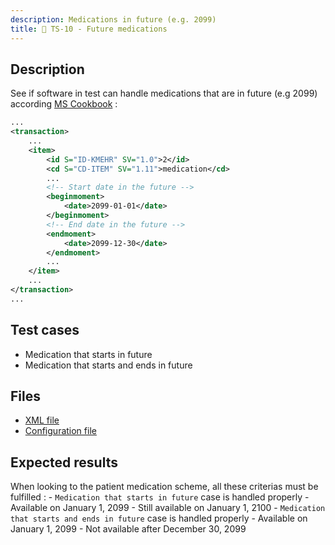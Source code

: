 ```yaml
---
description: Medications in future (e.g. 2099)
title: 🚀 TS-10 - Future medications
---
```


## Description

See if software in test can handle medications that are in future (e.g 2099) according [MS Cookbook](https://www.ehealth.fgov.be/standards/kmehr/file/cc73d96153bbd5448a56f19d925d05b1379c7f21/057e64396c1ea312a0b01607b0f94e4adcf456e8/20210331-safe_cookbook_medicatieschema_v5.8_en.pdf) :

```xml title="Example"
...
<transaction>
    ...
    <item>
        <id S="ID-KMEHR" SV="1.0">2</id>
        <cd S="CD-ITEM" SV="1.11">medication</cd>
        ...
        <!-- Start date in the future -->
        <beginmoment>
            <date>2099-01-01</date>
        </beginmoment>
        <!-- End date in the future -->
        <endmoment>
            <date>2099-12-30</date>
        </endmoment>
        ...
    </item>
    ...
</transaction>
...
```

## Test cases

- Medication that starts in future
- Medication that starts and ends in future

## Files

- [XML file](/output/ms/TS-10-future-drugs.xml)
- [Configuration file](https://github.com/smals-jy/KMEHR-tests/blob/main/configurations/ms/TS-10-future-drugs.ts)

## Expected results

When looking to the patient medication scheme, all these criterias must be fulfilled :
    - `Medication that starts in future` case is handled properly 
        - Available on January 1, 2099
        - Still available on January 1, 2100
    - `Medication that starts and ends in future` case is handled properly 
        - Available on January 1, 2099
        - Not available after December 30, 2099
